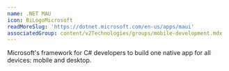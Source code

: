 ```yaml
---
name: .NET MAU
icon: BiLogoMicrosoft
readMoreSlug: 'https://dotnet.microsoft.com/en-us/apps/maui'
associatedGroup: content/v2Technologies/groups/mobile-development.mdx
---
```


Microsoft's framework for C# developers to build one native app for all devices: mobile and desktop.
